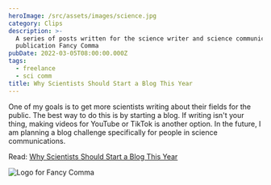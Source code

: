 ```yaml
---
heroImage: /src/assets/images/science.jpg
category: Clips
description: >-
  A series of posts written for the science writer and science communications
  publication Fancy Comma
pubDate: 2022-03-05T08:00:00.000Z
tags:
  - freelance
  - sci comm
title: Why Scientists Should Start a Blog This Year
---
```


One of my goals is to get more scientists writing about their fields for the public. The best way to do this is by starting a blog. If writing isn't your thing, making videos for YouTube or TikTok is another option. In the future, I am planning a blog challenge specifically for people in science communications.

Read: [Why Scientists Should Start a Blog This Year](https://fancycomma.com/2022/03/05/why-you-should-start-a-science-blog-this-year/ 'Article discussing reasons for learning to write for the public as a scientist')

![Logo for Fancy Comma](/src/assets/images/fancy-comma-logo.jpg 'Used with Permission')
